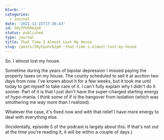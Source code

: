```yaml
---
blurb: ''
categories:
  - Journal
date: '2021-11-15T17:36:43'
id: 20yTPUhRb2p0
status: published
type: journal
title: That Time I Almost Lost My House
slug: /posts/20ytpuhrb2p0--that-time-i-almost-lost-my-house
---
```


So. I almost lost my house. 

Sometime during the years of bipolar depression I missed paying the property taxes on my house. The county scheduled to sell it at auction two days from now. I've known about it for a few weeks, but it took me until today to get myself to take care of it. I can't fully explain why I didn't do it sooner. Part of it is that I just don't have the super-charged starting energy of hypo-mania. I think some of if is the hangover from isolation (which was smothering me way more than I realized). 

Whatever the case, it's fixed now and with that relief I have more energy to deal with everything else.

(Incidentally, episode 5 of the podcast is largely about this. If that's not out at the time you're reading it, it will be within a couple of days.)



